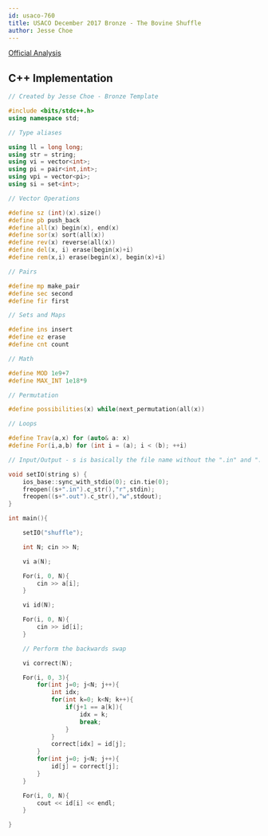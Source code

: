 ```yaml
---
id: usaco-760
title: USACO December 2017 Bronze - The Bovine Shuffle
author: Jesse Choe
---
```


[Official Analysis](http://www.usaco.org/current/data/sol_shuffle_bronze_dec17.html)

<LanguageSection>
<CPPSection>

## C++ Implementation

```cpp
// Created by Jesse Choe - Bronze Template

#include <bits/stdc++.h>
using namespace std;

// Type aliases

using ll = long long;
using str = string; 
using vi = vector<int>;
using pi = pair<int,int>;
using vpi = vector<pi>;
using si = set<int>;

// Vector Operations

#define sz (int)(x).size()
#define pb push_back
#define all(x) begin(x), end(x)
#define sor(x) sort(all(x))
#define rev(x) reverse(all(x))
#define del(x, i) erase(begin(x)+i)
#define rem(x,i) erase(begin(x), begin(x)+i)

// Pairs

#define mp make_pair
#define sec second
#define fir first

// Sets and Maps

#define ins insert
#define ez erase
#define cnt count

// Math

#define MOD 1e9+7
#define MAX_INT 1e18*9

// Permutation

#define possibilities(x) while(next_permutation(all(x))

// Loops

#define Trav(a,x) for (auto& a: x)
#define For(i,a,b) for (int i = (a); i < (b); ++i)

// Input/Output - s is basically the file name without the ".in" and ".out"

void setIO(string s) {
	ios_base::sync_with_stdio(0); cin.tie(0); 
	freopen((s+".in").c_str(),"r",stdin);
	freopen((s+".out").c_str(),"w",stdout);
}

int main(){

	setIO("shuffle"); 

	int N; cin >> N;

	vi a(N);

	For(i, 0, N){
		cin >> a[i];
	}

	vi id(N);

	For(i, 0, N){
		cin >> id[i];
	}

	// Perform the backwards swap

	vi correct(N);

	For(i, 0, 3){
		for(int j=0; j<N; j++){
			int idx;
			for(int k=0; k<N; k++){
				if(j+1 == a[k]){
					idx = k; 
					break;
				}
			}
			correct[idx] = id[j];
		}
		for(int j=0; j<N; j++){
			id[j] = correct[j];
		}
	}

	For(i, 0, N){
		cout << id[i] << endl;
	}

}
```

</CPPSection>
</LanguageSection>
